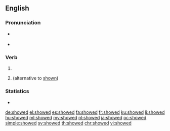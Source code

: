 ==English==

===Pronunciation===
* {{a|US}} {{IPA|/ˈʃowd/|lang=en}}
* {{audio|en-us-showed.ogg|Audio (US)|lang=en}}

===Verb===
{{head|en|verb form}}

# {{en-simple past of|show}}
# {{past participle of|show|lang=en}} (alternative to [[shown]])

===Statistics===
* {{rank|whatever|reach|secret|671|showed|ancient|parts|getting}}

[[de:showed]]
[[el:showed]]
[[es:showed]]
[[fa:showed]]
[[fr:showed]]
[[ku:showed]]
[[li:showed]]
[[hu:showed]]
[[ml:showed]]
[[my:showed]]
[[nl:showed]]
[[ja:showed]]
[[oc:showed]]
[[simple:showed]]
[[sv:showed]]
[[th:showed]]
[[chr:showed]]
[[vi:showed]]
